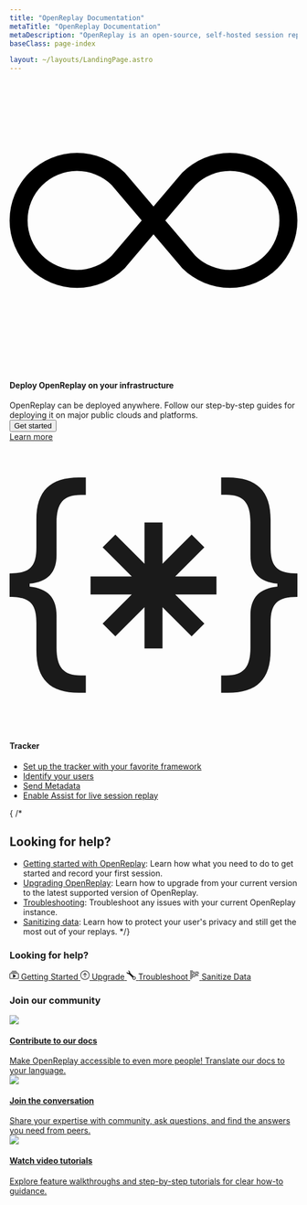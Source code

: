 ```yaml
---
title: "OpenReplay Documentation"
metaTitle: "OpenReplay Documentation"
metaDescription: "OpenReplay is an open-source, self-hosted session replay stack that let’s you see what users do on your web app, helping you troubleshoot issues faster."
baseClass: page-index

layout: ~/layouts/LandingPage.astro
---
```




<div class="col-span-12 card mt-0">
   <div class="relative border text-left">
      <div class="relative flex flex-col gap-3">
         <div class="flex items-center gap-3">
            <div class="shrink-0 theme-icon w-8 h-8 flex items-center justify-center rounded">
               <svg xmlns="http://www.w3.org/2000/svg" fill="var(--theme-accent-full)" class="bi bi-infinity" viewBox="0 0 16 16">
                  <path d="M5.68 5.792 7.345 7.75 5.681 9.708a2.75 2.75 0 1 1 0-3.916ZM8 6.978 6.416 5.113l-.014-.015a3.75 3.75 0 1 0 0 5.304l.014-.015L8 8.522l1.584 1.865.014.015a3.75 3.75 0 1 0 0-5.304l-.014.015L8 6.978Zm.656.772 1.663-1.958a2.75 2.75 0 1 1 0 3.916L8.656 7.75Z"/>
               </svg>
            </div>
            <h4>Deploy OpenReplay on your infrastructure</h4>
         </div>
         <span class="flex-grow">OpenReplay can be deployed anywhere. Follow our step-by-step guides for deploying it on major public clouds and platforms.</span>
      </div>
      <div class="mt-6">
         <div class="hidden">
            <button class="relative inline-flex items-center space-x-2 text-center rounded px-3 py-2" type="button">
            <span class="truncate">Get started</span>
            </button>
         </div>
         <div class="grid grid-cols-2 md:grid-cols-4 gap-3">
            <IconText url="/deployment/deploy-aws" title="AWS" />
            <IconText url="/deployment/deploy-azure" title="Azure" />
            <IconText url="/deployment/deploy-gcp" title="GCP" />
            <IconText url="/deployment/deploy-digitalocean" title="Digital Ocean" />
         </div>
      </div>
      <div class="flex justify-start mt-5">
         <a class="block text-center w-fit learn-more" href="/deployment/"> Learn more </a>
    </div>
   </div>
</div>

<div class="col-span-12 card">
   <div class="relative border text-left">
      <div class="relative flex flex-col gap-6">
         <div class="flex items-center gap-3">
            <div class="shrink-0 theme-icon w-8 h-8 flex items-center justify-center rounded">
               <svg xmlns="http://www.w3.org/2000/svg" fill="currentColor" class="bi bi-braces-asterisk" viewBox="0 0 16 16">
  <path fill-rule="evenodd" d="M1.114 8.063V7.9c1.005-.102 1.497-.615 1.497-1.6V4.503c0-1.094.39-1.538 1.354-1.538h.273V2h-.376C2.25 2 1.49 2.759 1.49 4.352v1.524c0 1.094-.376 1.456-1.49 1.456v1.299c1.114 0 1.49.362 1.49 1.456v1.524c0 1.593.759 2.352 2.372 2.352h.376v-.964h-.273c-.964 0-1.354-.444-1.354-1.538V9.663c0-.984-.492-1.497-1.497-1.6ZM14.886 7.9v.164c-1.005.103-1.497.616-1.497 1.6v1.798c0 1.094-.39 1.538-1.354 1.538h-.273v.964h.376c1.613 0 2.372-.759 2.372-2.352v-1.524c0-1.094.376-1.456 1.49-1.456v-1.3c-1.114 0-1.49-.362-1.49-1.456V4.352C14.51 2.759 13.75 2 12.138 2h-.376v.964h.273c.964 0 1.354.444 1.354 1.538V6.3c0 .984.492 1.497 1.497 1.6ZM7.5 11.5V9.207l-1.621 1.621-.707-.707L6.792 8.5H4.5v-1h2.293L5.172 5.879l.707-.707L7.5 6.792V4.5h1v2.293l1.621-1.621.707.707L9.208 7.5H11.5v1H9.207l1.621 1.621-.707.707L8.5 9.208V11.5h-1Z"/>
</svg>
            </div>
            <h4>Tracker</h4>
         </div>
      </div>
      <div class="mt-4">
            <ul class="ml-4 pl-0">
               <li>
                  <a href="/using-or/">Set up the tracker with your favorite framework</a>
               </li>
               <li>
                  <a href="/installation/identify-user/">Identify your users </a>
               </li>
               <li>
                  <a href="/installation/metadata/">Send Metadata</a>
               </li>
               <li>
                  <a href="/plugins/assist/">Enable Assist for live session replay</a>
               </li>
            </ul>
      </div>
 
   </div>
</div>


{
/* 
## Looking for help?
 - [Getting started with OpenReplay](/getting-started/): Learn how what you need to do to get started and record your first session.
- [Upgrading OpenReplay](/deployment/upgrade/): Learn how to upgrade from your current version to the latest supported version of OpenReplay.
- [Troubleshooting](/troubleshooting): Troubleshoot any issues with your current OpenReplay instance.
- [Sanitizing data](/installation/sanitize-data/): Learn how to protect your user's privacy and still get the most out of your replays.
*/}

<div class="card gradient-bg">
   <h3 class="mb-4">Looking for help?</h3>
   <div class="grid grid-cols-2 md:grid-cols-2 xl:grid-cols-4 gap-3 pt mt-4">
      <a href="/getting-started/" class="card flex flex-col justify-center p-2 py-4 gap-2 no-decoration">
         <svg xmlns="http://www.w3.org/2000/svg" width="16" height="16" fill="currentColor" class="bi bi-collection-play" viewBox="0 0 16 16"><path d="M2 3a.5.5 0 0 0 .5.5h11a.5.5 0 0 0 0-1h-11A.5.5 0 0 0 2 3zm2-2a.5.5 0 0 0 .5.5h7a.5.5 0 0 0 0-1h-7A.5.5 0 0 0 4 1zm2.765 5.576A.5.5 0 0 0 6 7v5a.5.5 0 0 0 .765.424l4-2.5a.5.5 0 0 0 0-.848l-4-2.5z"></path><path d="M1.5 14.5A1.5 1.5 0 0 1 0 13V6a1.5 1.5 0 0 1 1.5-1.5h13A1.5 1.5 0 0 1 16 6v7a1.5 1.5 0 0 1-1.5 1.5h-13zm13-1a.5.5 0 0 0 .5-.5V6a.5.5 0 0 0-.5-.5h-13A.5.5 0 0 0 1 6v7a.5.5 0 0 0 .5.5h13z"></path></svg>
         <span>Getting Started</span>
      </a>
      <a href="/deployment/upgrade/" class="card flex flex-col justify-center p-2 py-4 gap-2 no-decoration">
         <svg xmlns="http://www.w3.org/2000/svg" width="16" height="16" fill="currentColor" class="bi bi-arrow-up-circle" viewBox="0 0 16 16"> <path fill-rule="evenodd" d="M1 8a7 7 0 1 0 14 0A7 7 0 0 0 1 8zm15 0A8 8 0 1 1 0 8a8 8 0 0 1 16 0zm-7.5 3.5a.5.5 0 0 1-1 0V5.707L5.354 7.854a.5.5 0 1 1-.708-.708l3-3a.5.5 0 0 1 .708 0l3 3a.5.5 0 0 1-.708.708L8.5 5.707V11.5z"/></svg>
         <span>Upgrade</span>
      </a>
      <a href="/troubleshooting" class="card flex flex-col justify-center p-2 py-4 gap-2 no-decoration">
         <svg xmlns="http://www.w3.org/2000/svg" width="16" height="16" fill="currentColor" class="bi bi-wrench" viewBox="0 0 16 16"> <path d="M.102 2.223A3.004 3.004 0 0 0 3.78 5.897l6.341 6.252A3.003 3.003 0 0 0 13 16a3 3 0 1 0-.851-5.878L5.897 3.781A3.004 3.004 0 0 0 2.223.1l2.141 2.142L4 4l-1.757.364L.102 2.223zm13.37 9.019.528.026.287.445.445.287.026.529L15 13l-.242.471-.026.529-.445.287-.287.445-.529.026L13 15l-.471-.242-.529-.026-.287-.445-.445-.287-.026-.529L11 13l.242-.471.026-.529.445-.287.287-.445.529-.026L13 11l.471.242z"/></svg>
         <span>Troubleshoot</span>
      </a>
      <a href="/installation/sanitize-data/" class="card flex flex-col justify-center p-2 py-4 gap-2 no-decoration">
         <svg xmlns="http://www.w3.org/2000/svg" width="16" height="16" fill="currentColor" class="bi bi-body-text" viewBox="0 0 16 16"> <path fill-rule="evenodd" d="M0 .5A.5.5 0 0 1 .5 0h4a.5.5 0 0 1 0 1h-4A.5.5 0 0 1 0 .5Zm0 2A.5.5 0 0 1 .5 2h7a.5.5 0 0 1 0 1h-7a.5.5 0 0 1-.5-.5Zm9 0a.5.5 0 0 1 .5-.5h5a.5.5 0 0 1 0 1h-5a.5.5 0 0 1-.5-.5Zm-9 2A.5.5 0 0 1 .5 4h3a.5.5 0 0 1 0 1h-3a.5.5 0 0 1-.5-.5Zm5 0a.5.5 0 0 1 .5-.5h5a.5.5 0 0 1 0 1h-5a.5.5 0 0 1-.5-.5Zm7 0a.5.5 0 0 1 .5-.5h3a.5.5 0 0 1 0 1h-3a.5.5 0 0 1-.5-.5Zm-12 2A.5.5 0 0 1 .5 6h6a.5.5 0 0 1 0 1h-6a.5.5 0 0 1-.5-.5Zm8 0a.5.5 0 0 1 .5-.5h5a.5.5 0 0 1 0 1h-5a.5.5 0 0 1-.5-.5Zm-8 2A.5.5 0 0 1 .5 8h5a.5.5 0 0 1 0 1h-5a.5.5 0 0 1-.5-.5Zm7 0a.5.5 0 0 1 .5-.5h7a.5.5 0 0 1 0 1h-7a.5.5 0 0 1-.5-.5Zm-7 2a.5.5 0 0 1 .5-.5h8a.5.5 0 0 1 0 1h-8a.5.5 0 0 1-.5-.5Zm0 2a.5.5 0 0 1 .5-.5h4a.5.5 0 0 1 0 1h-4a.5.5 0 0 1-.5-.5Zm0 2a.5.5 0 0 1 .5-.5h2a.5.5 0 0 1 0 1h-2a.5.5 0 0 1-.5-.5Z"/> </svg>
         <span>Sanitize Data</span>
      </a>
   </div>
</div>

<div class="grid grid-cols-1 md:grid-cols-2 gap-3">
    <ORCard 
        url="/plugins/" 
        title="Plugins" 
        description="Integrate with other libraries and keep track of your app's state with plugins like Redux and Pinia." 
    />
   <ORCard 
        url="/integrations/" 
        title="Integrations" 
        description="Integrate OpenReplay into your existing workflows to streamline your data management and improve collaboration."
    />
    <ORCard 
        url="/configuration/" 
        title="Configuration"
        description="Extend your OpenReplay instance by setting up external storage, delete recording from the database and securing your installation."
    />
    <ORCard 
        url="/install/" 
        title="How-Tos"
        description="Perform advanced operations with OpenReplay. Upload sourcemaps, send custom events and report application errors"
    />

</div>

<div class="card">
   <h3>Join our community</h3>
 <div class="grid grid-cols-1 md:grid-cols-3 gap-3 pt-4">
    <a class="card hover-bg" href="https://github.com/openreplay/documentation">
            <div class="relative flex flex-col gap-3 p-4">
                <div class="flex items-top gap-3">
                    <div class="shrink-0 w-7 h-7 flex items-center justify-center rounded  border-0">
                    <img class="border-0 w-7" src="/landing-icons/icn-edit.svg" /></div>
                    <h4>Contribute to our docs</h4>
                </div>
                <span class="flex-grow text-sm">Make OpenReplay accessible to even more people! Translate our docs to your language. </span>
        </div>
    </a>
   <a class="card bg-slack hover-bg" href="https://openreplay.slack.com/">
            <div class="relative flex flex-col gap-3 p-4">
                <div class="flex items-top gap-3">
                    <div class="shrink-0 w-8 h-8 flex items-center justify-center rounded  border-0">
                    <img class="border-0 w-8" src="/landing-icons/icn-slack.svg" /></div>
                    <h4>Join the conversation</h4>
                </div>
                <span class="flex-grow text-sm">Share your expertise with community, ask questions, and find the answers you need from peers.</span>
            </div>
    </a>
    <a class="card bg-youtube hover-bg" href="https://www.youtube.com/@openreplay">
            <div class="relative flex flex-col gap-3 p-4">
                <div class="flex items-top gap-3">
                    <div class="shrink-0 w-8 h-8 flex items-center justify-center rounded border-0">
                    <img class="border-0 w-8" src="/landing-icons/icn-youtube.svg" /></div>
                    <h4>Watch video tutorials</h4>
                </div>
                <span class="flex-grow text-sm">Explore feature walkthroughs and step-by-step tutorials for clear how-to guidance.</span>
            </div>
    </a>
</div>
</div>